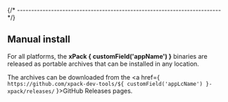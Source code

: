 
{/* ------------------------------------------------------------------------ */}

## Manual install

For all platforms, the **xPack { customField('appName') }** binaries are released as portable
archives that can be installed in any location.

The archives can be downloaded from the
<a href={ `https://github.com/xpack-dev-tools/${ customField('appLcName') }-xpack/releases/` }>GitHub Releases</a>
pages.
